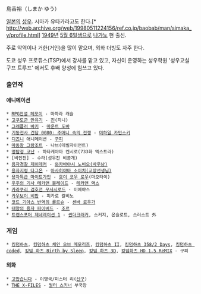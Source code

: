 島香裕（しまか ゆう）

[[일본]]의 [[성우]]. 시마카 유타카라고도 한다.[* http://web.archive.org/web/19980511224156/ref.co.jp/baobab/man/simaka_y/profile.html] [[1949년]] [[5월 6일]]생으로 [[나가노]] 현 출신.

주로 악역이나 거한(거인)을 많이 맡으며, 외화 더빙도 자주 한다.

도쿄 성우 프로듀스(TSP)에서 강사를 맡고 있고, 자신이 운영하는 성우학원 '성우교실 구프 트루프' 에서도 후배 양성에 힘쓰고 있다.

=== 출연작 ===
==== 애니메이션 ====
 * [[RPG전설 헤포이]] - 마하라 캐슬
 * [[고쿠도군 만유기]] - [[진]](지니)
 * [[그래플러 바키]] - [[마운트 도바]]
 * [[기동전사 건담 0080: 주머니 속의 전쟁]] - [[미하일 카민스키]]
 * [[디즈니]] 애니메이션 - [[구피(디즈니)|구피]]
 * [[마동왕 그랑조트]] - 나브(데빌자이언트)
 * [[명탐정 코난]] - 하타케야마 켄시로(733화 엑스트라)
 * [비인전] - 수라(성우진 비공개)
 * [[용자경찰 제이데커]] - [[용자경찰 제이데커/범죄자#s-7|와카바야시 노비오(박우남)]]
 * [[용자지령 다그온]] - [[용자지령 다그온/기타 등장인물#s-4|아사히야마 소이치(교장선생님)]]
 * [[용자특급 마이트가인]] - [[호이 코우 로우]](마오타이)
 * [[우주의 기사 테카맨 블레이드]] - [[테카맨 액스]]
 * [[카라쿠리 검호전 무사시로드]] - 이에야스
 * [[카우보이 비밥]] - 피카로 칼비노
 * [[코드 기아스 반역의 를르슈]] - [[사성검|센바 료우가]]
 * [[태양의 용자 파이버드]] - [[슈라&조르#s-2|조르]]
 * [[트랜스포머 제네레이션 1]] - [[썬더크래커]], 스커지, 온슬로트, 스러스트 外

=== 게임 ===
 * [[킹덤하츠]], [[킹덤하츠 체인 오브 메모리즈]], [[킹덤하츠 II]], [[킹덤하츠 358/2 Days]], [[킹덤하츠 coded]], [[킹덤 하츠 Birth by Sleep]], [[킹덤 하츠 3D]], [[킹덤하츠 HD 1.5 ReMIX]] - 구피

==== 외화 ====
 * [[고맙습니다]] - 이병국/미스터 리([[신구]]) 
 * [[THE X-FILES]] - [[월터 스키너]] 부국장

